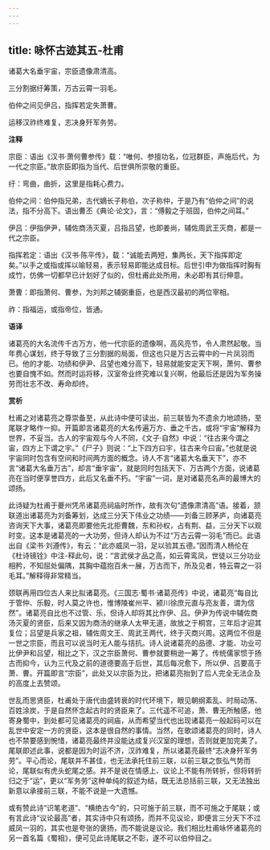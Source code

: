 ```yaml
---
---
---
```

title: 咏怀古迹其五-杜甫
---

诸葛大名垂宇宙，宗臣遗像肃清高。

三分割据纡筹策，万古云霄一羽毛。

伯仲之间见伊吕，指挥若定失萧曹。

运移汉祚终难复，志决身歼军务劳。

**注释**

宗臣：语出《汉书·萧何曹参传》载：“唯何、参擅功名，位冠群臣，声施后代，为一代之宗臣。”故宗臣即指为当代、后世俱所崇敬的重臣。

纡：弯曲，曲折，这里是指耗心费力。

伯仲之间：伯仲指兄弟，古代嫡长子称伯，次子称仲，于是乃有“伯仲之间”的说法，指不分高下。语出曹丕《典论·论文》，言：“傅毅之于班固，伯仲之间耳。”

伊吕：伊指伊尹，辅佐商汤灭夏，吕指吕望，也即姜尚，辅佐周武王灭商，都是一代之宗臣。

指挥若定：语出《汉书·陈平传》，载：“诚能去两短，集两长，天下指挥即定矣。”以手之或指或挥以喻轻易，表示轻易即能达成目标。后世引申为做指挥时胸有成竹，仿佛一切都早已计划好了似的，但杜甫此处所用，未必即有其衍伸意。

萧曹：即指萧何、曹参，为刘邦之辅弼重臣，也是西汉最初的两位宰相。

祚：指福运，或指帝位，皆通。

**语译**

诸葛亮的大名流传千古万方，他一代宗臣的遗像啊，高风亮节，令人肃然起敬。当年费心谋划，终于导致了三分割据的局面，但这也只是万古云霄中的一片凤羽而已。他的才能、功绩和伊尹、吕望也难分高下，轻易就能安定天下啊，萧何、曹参也要自愧不如。然而时运将移，汉室帝业终究难以复兴啊，他最后还是因为军务操劳而壮志不改、寿命却终。

**赏析**

杜甫之对诸葛亮之尊崇备至，从此诗中便可读出，前三联皆为不遗余力地颂扬，至尾联才略作一抑。开篇即言诸葛亮的大名传遍万方、垂之千古，或将“宇宙”解释为世界，不妥当。古人的宇宙观与今人不同，《文子·自然》中说：“往古来今谓之宙，四方上下谓之宇。”《尸子》则说：“上下四方曰宇，往古来今曰宙。”也就是说宇宙同时包含有空间和时间两方面的概念。诗人不言“诸葛大名垂天下”，亦不言“诸葛大名垂万古”，却言“垂宇宙”，就是同时包括天下、万古两个方面，说诸葛亮在当时便享誉四方，此后又名垂不朽。“宇宙”一词，是对诸葛亮名声的最博大的颂扬。

此诗疑为杜甫于夔州凭吊诸葛亮祠庙时所作，故有次句“遗像肃清高”语。接着，颔联道出诸葛亮为刘备筹划，达成三分天下伟业之功绩——刘备三顾茅庐，向诸葛亮咨询天下大事，诸葛亮即要他先北拒曹魏，东和孙权，占有荆、益，三分天下以观时变。这本是诸葛亮的一大功劳，但诗人却认为不过“万古云霄一羽毛”而已。此语出自《梁书·刘遵传》，有云：“此亦威凤一羽，足以验其五德。”因而清人杨伦在《杜诗镜铨》中注-释此句，说：“言武侯才品之高，如云霄鸾凤，世徒以三分功业相矜，不知屈处偏隅，其胸中蕴抱百未一展，万古而下，所及见者，特云霄之一羽毛耳。”解释得非常精当。

颈联再用四位古人来比拟诸葛亮。《三国志·蜀书·诸葛亮传》中说，诸葛亮“每自比于管仲、乐毅，时人莫之许也，惟博陵崔州平、颍川徐庶元直与亮友善，谓为信然”。诸葛亮自比也不过管、乐，但诗人却将其比作伊、吕。伊尹为传说中辅佐商汤灭夏的贤臣，后来又因为商汤的继承人太甲无道，故放之于桐宫，三年后才迎其复位；吕望是兵家之祖，辅佐周文王、周武王两代，终于灭商兴周。这两位不但是一世之宗臣，而且可以说当时无人能与拮抗。诗人说诸葛亮的品德、才能、功业可比伊尹和吕望，相比之下，汉之宗臣萧何、曹参就要稍逊一筹了。传统儒家惯于扬古而抑今，认为三代及之前的道德要高于后世，其后每况愈下，所以伊、吕要高于萧、曹。开篇即言“宗臣”，此处又以宗臣为比，把诸葛亮抬到了后人完全无法企及的高度上去赞颂。

世乱而思贤臣，杜甫处于唐代由盛转衰的时代环境下，眼见朝纲紊乱、时局动荡、百姓涂炭，于是自然怀念起古时的贤臣来了。三代遥不可追，萧、曹无所触感，他寄身蜀中，到处都可见诸葛亮的祠庙，从而希望当代也出现诸葛亮一般起码可以在乱世中安定一方的贤臣，这本是很自然的事情。当然，在歌颂诸葛亮的同时，诗人也不禁要感到惋惜，诸葛亮最终并没能达成复兴汉室的理想，否则就更加完美了。尾联即述此事，说都是因为时运不济，汉祚难复，所以诸葛亮最终“志决身歼军务劳”。平心而论，尾联并不甚佳，也无法承托住前三联，以前三联之恢弘气势而论，尾联似有虎头蛇尾之感。并不是说在情感上、议论上不能有所转折，但将转折归之于“运”，更以“军务劳”这种单纯的叙述为结，既无法总括前三联，又无法独出新意以承接前三联，不能不说是一大遗憾。

或有赞此诗“识笔老道”、“横绝古今”的，只可施于前三联，而不可施之于尾联；或有言此诗“议论最高”者，其实诗中只有颂扬，而并不见议论，即便言三分天下不过威凤一羽的，其实也是夸张的褒扬，而不能说是议论。我们相比杜甫咏怀诸葛亮的另一首名篇《蜀相》，便可见此诗尾联之不彰，遂不可以伯仲目之。